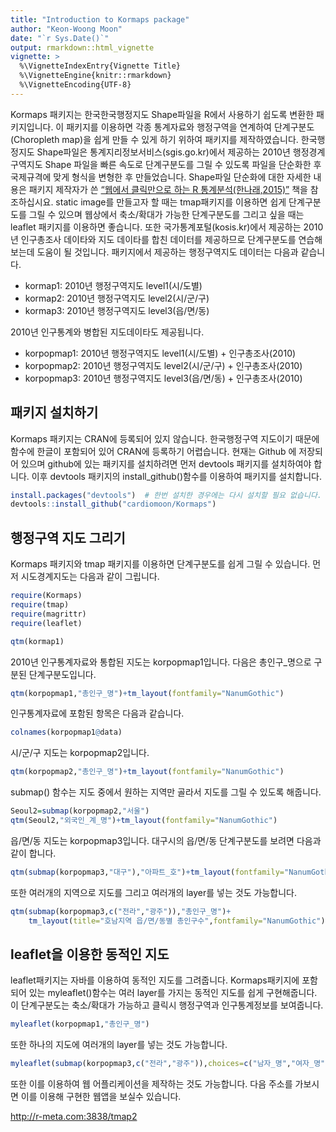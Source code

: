```yaml
---
title: "Introduction to Kormaps package"
author: "Keon-Woong Moon"
date: "`r Sys.Date()`"
output: rmarkdown::html_vignette
vignette: >
  %\VignetteIndexEntry{Vignette Title}
  %\VignetteEngine{knitr::rmarkdown}
  %\VignetteEncoding{UTF-8}
---
```


Kormaps 패키지는 한국한국행정지도 Shape파일을 R에서 사용하기 쉽도록 변환한 패키지입니다. 이 패키지를 이용하면 각종 통계자료와 행정구역을 연계하여 단계구분도(Choropleth map)을 쉽게 만들 수 있게 하기 위하여 패키지를 제작하였습니다. 한국행정지도 Shape파일은 통계지리정보서비스(sgis.go.kr)에서 제공하는 2010년 행정경계구역지도 Shape 파일을 빠른 속도로 단계구분도를 그릴 수 있도록 파일을 단순화한 후 국제규격에 맞게 형식을 변형한 후 만들었습니다. Shape파일 단순화에 대한 자세한 내용은 패키지 제작자가 쓴 ["웹에서 클릭만으로 하는 R 통계분석(한나래,2015)"](http://www.aladin.co.kr/shop/wproduct.aspx?ItemId=66714863) 책을 참조하십시요.  static image를 만들고자 할 때는 tmap패키지를 이용하면 쉽게 단계구분도를 그릴 수 있으며 웹상에서 축소/확대가 가능한 단계구분도를 그리고 싶을 때는 leaflet 패키지를 이용하면 좋습니다. 또한 국가통계포털(kosis.kr)에서 제공하는 2010년 인구총조사 데이타와 지도 데이타를 합친 데이터를 제공하므로 단계구분도를 연습해보는데 도움이 될 것입니다. 패키지에서 제공하는 행정구역지도 데이터는 다음과 같습니다. 

- kormap1: 2010년 행정구역지도 level1(시/도별)
- kormap2: 2010년 행정구역지도 level2(시/군/구)
- kormap3: 2010년 행정구역지도 level3(읍/면/동)

2010년 인구통계와 병합된 지도데이타도 제공됩니다. 

- korpopmap1: 2010년 행정구역지도 level1(시/도별) + 인구총조사(2010)
- korpopmap2: 2010년 행정구역지도 level2(시/군/구) + 인구총조사(2010)
- korpopmap3: 2010년 행정구역지도 level3(읍/면/동) + 인구총조사(2010)


## 패키지 설치하기

Kormaps 패키지는 CRAN에 등록되어 있지 않습니다. 한국행정구역 지도이기 때문에 함수에 한글이 포함되어 있어 CRAN에 등록하기 어렵습니다. 현재는 Github 에 저장되어 있으며 github에 있는 패키지를 설치하려면 먼저 devtools 패키지를 설치하여야 합니다. 이후 devtools 패키지의 install_github()함수를 이용하여 패키지를 설치합니다.

```r
install.packages("devtools")  # 한번 설치한 경우에는 다시 설치할 필요 없습니다.
devtools::install_github("cardiomoon/Kormaps")
```

## 행정구역 지도 그리기

Kormaps 패키지와 tmap 패키지를 이용하면 단계구분도를 쉽게 그릴 수 있습니다. 먼저 시도경계지도는 다음과 같이 그립니다.

```r
require(Kormaps)
require(tmap)
require(magrittr)
require(leaflet)

qtm(kormap1)
```

2010년 인구통계자료와 통합된 지도는 korpopmap1입니다. 다음은 총인구_명으로 구분된 단계구분도입니다.

```r
qtm(korpopmap1,"총인구_명")+tm_layout(fontfamily="NanumGothic")
```

인구통계자료에 포함된 항목은 다음과 같습니다.
```r
colnames(korpopmap1@data)
```

시/군/구 지도는 korpopmap2입니다.
```r
qtm(korpopmap2,"총인구_명")+tm_layout(fontfamily="NanumGothic")
```


submap() 함수는 지도 중에서 원하는 지역만 골라서 지도를 그릴 수 있도록 해줍니다.
```r
Seoul2=submap(korpopmap2,"서울")
qtm(Seoul2,"외국인_계_명")+tm_layout(fontfamily="NanumGothic")
```

읍/면/동 지도는 korpopmap3입니다. 대구시의 읍/면/동 단계구분도를 보려면 다음과 같이 합니다.
```r
qtm(submap(korpopmap3,"대구"),"아파트_호")+tm_layout(fontfamily="NanumGothic")
```

또한 여러개의 지역으로 지도를 그리고 여러개의 layer를 넣는 것도 가능합니다.

```r
qtm(submap(korpopmap3,c("전라","광주")),"총인구_명")+
    tm_layout(title="호남지역 읍/면/동별 총인구수",fontfamily="NanumGothic")
```

## leaflet을 이용한 동적인 지도

leaflet패키지는 자바를 이용하여 동적인 지도를 그려줍니다. Kormaps패키지에 포함되어 있는 myleaflet()함수는 여러 layer를 가지는 동적인 지도를 쉽게 구현해줍니다. 이 단계구분도는 축소/확대가 가능하고 클릭시 행정구역과 인구통계정보를 보여줍니다. 


```r
myleaflet(korpopmap1,"총인구_명")
```

또한 하나의 지도에 여러개의 layer를 넣는 것도 가능합니다.

```r

myleaflet(submap(korpopmap3,c("전라","광주")),choices=c("남자_명","여자_명","주택_계_호"))
```




또한 이를 이용하여 웹 어플리케이션을 제작하는 것도 가능합니다. 다음 주소를 가보시면 이를 이용해 구현한 웹앱을 보실수 있습니다.

[http://r-meta.com:3838/tmap2](http://r-meta.com:3838/tmap2)
